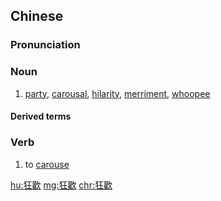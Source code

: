 {{also|狂欢}}
==Chinese==
{{zh-forms|s=狂欢}}

===Pronunciation===
{{zh-pron
|m=kuánghuān
|c=kong4 fun1
|h=pfs=khòng-fôn
|cat=n,v
}}

===Noun===
{{zh-noun}}

# [[party]], [[carousal]], [[hilarity]], [[merriment]], [[whoopee]]

====Derived terms====
{{zh-der|狂歡節}}

===Verb===
{{zh-verb}}

# to [[carouse]]

[[hu:狂歡]]
[[mg:狂歡]]
[[chr:狂歡]]